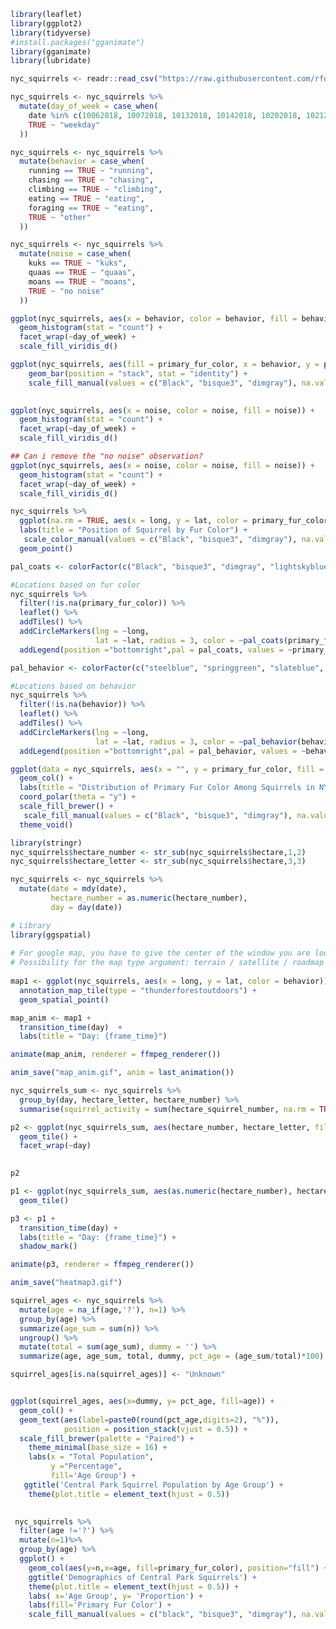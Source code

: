 ```r
library(leaflet)
library(ggplot2)
library(tidyverse)
#install.packages("gganimate")
library(gganimate)
library(lubridate)
```


```r

nyc_squirrels <- readr::read_csv("https://raw.githubusercontent.com/rfordatascience/tidytuesday/master/data/2019/2019-10-29/nyc_squirrels.csv")
```

```r
nyc_squirrels <- nyc_squirrels %>%
  mutate(day_of_week = case_when(
    date %in% c(10062018, 10072018, 10132018, 10142018, 10202018, 10212018, 10272018, 10282018) ~ "weekend",
    TRUE ~ "weekday"
  ))
```

```r
nyc_squirrels <- nyc_squirrels %>%
  mutate(behavior = case_when(
    running == TRUE ~ "running",
    chasing == TRUE ~ "chasing",
    climbing == TRUE ~ "climbing",
    eating == TRUE ~ "eating",
    foraging == TRUE ~ "eating",
    TRUE ~ "other"
  ))
```

```r
nyc_squirrels <- nyc_squirrels %>%
  mutate(noise = case_when(
    kuks == TRUE ~ "kuks",
    quaas == TRUE ~ "quaas",
    moans == TRUE ~ "moans",
    TRUE ~ "no noise"
  ))
```

```r
ggplot(nyc_squirrels, aes(x = behavior, color = behavior, fill = behavior)) +
  geom_histogram(stat = "count") +
  facet_wrap(~day_of_week) + 
  scale_fill_viridis_d()
```

```r
ggplot(nyc_squirrels, aes(fill = primary_fur_color, x = behavior, y = primary_fur_color)) + 
    geom_bar(position = "stack", stat = "identity") +
    scale_fill_manual(values = c("Black", "bisque3", "dimgray"), na.value = "lightskyblue1")
  
```


```r
ggplot(nyc_squirrels, aes(x = noise, color = noise, fill = noise)) +
  geom_histogram(stat = "count") +
  facet_wrap(~day_of_week) +
  scale_fill_viridis_d()
```

```r
## Can i remove the "no noise" observation? 
ggplot(nyc_squirrels, aes(x = noise, color = noise, fill = noise)) +
  geom_histogram(stat = "count") +
  facet_wrap(~day_of_week) + 
  scale_fill_viridis_d()
```

```r
nyc_squirrels %>%
  ggplot(na.rm = TRUE, aes(x = long, y = lat, color = primary_fur_color)) +
  labs(title = "Position of Squirrel by Fur Color") +
   scale_color_manual(values = c("Black", "bisque3", "dimgray"), na.value = "lightskyblue1") +
  geom_point()
```


```r
pal_coats <- colorFactor(c("Black", "bisque3", "dimgray", "lightskyblue1"), domain = c("Black", "Cinnamon", "Grey", "NA"))

#Locations based on fur color
nyc_squirrels %>%
  filter(!is.na(primary_fur_color)) %>%
  leaflet() %>%
  addTiles() %>%
  addCircleMarkers(lng = ~long,
                   lat = ~lat, radius = 3, color = ~pal_coats(primary_fur_color), stroke = FALSE, fillOpacity = 0.5) %>%
  addLegend(position ="bottomright",pal = pal_coats, values = ~primary_fur_color)
```

```r

pal_behavior <- colorFactor(c("steelblue", "springgreen", "slateblue", "violet", "tomato"), domain = c("chasing", "climbing", "eating", "running", "other"))

#Locations based on behavior
nyc_squirrels %>%
  filter(!is.na(behavior)) %>%
  leaflet() %>%
  addTiles() %>%
  addCircleMarkers(lng = ~long,
                   lat = ~lat, radius = 3, color = ~pal_behavior(behavior), stroke = FALSE, fillOpacity = 0.5) %>%
  addLegend(position ="bottomright",pal = pal_behavior, values = ~behavior)
```


```r
ggplot(data = nyc_squirrels, aes(x = "", y = primary_fur_color, fill = primary_fur_color)) +
  geom_col() + 
  labs(title = "Distribution of Primary Fur Color Among Squirrels in NYC", x = "", y = "") +
  coord_polar(theta = "y") + 
  scale_fill_brewer() + 
   scale_fill_manual(values = c("Black", "bisque3", "dimgray"), na.value = "lightskyblue1") +
  theme_void()
```

```r
library(stringr)
nyc_squirrels$hectare_number <- str_sub(nyc_squirrels$hectare,1,2) 
nyc_squirrels$hectare_letter <- str_sub(nyc_squirrels$hectare,3,3) 
```


```r

nyc_squirrels <- nyc_squirrels %>%
  mutate(date = mdy(date),
         hectare_number = as.numeric(hectare_number),
         day = day(date))

```


```r

# Library
library(ggspatial)
 
# For google map, you have to give the center of the window you are looking at.
# Possibility for the map type argument: terrain / satellite / roadmap / hybrid
 
map1 <- ggplot(nyc_squirrels, aes(x = long, y = lat, color = behavior)) +
  annotation_map_tile(type = "thunderforestoutdoors") +
  geom_spatial_point()

map_anim <- map1 +
  transition_time(day)  +
  labs(title = "Day: {frame_time}") 

animate(map_anim, renderer = ffmpeg_renderer())

anim_save("map_anim.gif", anim = last_animation())

```



```r

nyc_squirrels_sum <- nyc_squirrels %>%
  group_by(day, hectare_letter, hectare_number) %>%
  summarise(squirrel_activity = sum(hectare_squirrel_number, na.rm = TRUE))

p2 <- ggplot(nyc_squirrels_sum, aes(hectare_number, hectare_letter, fill= squirrel_activity)) + 
  geom_tile() + 
  facet_wrap(~day)
  

p2

p1 <- ggplot(nyc_squirrels_sum, aes(as.numeric(hectare_number), hectare_letter, fill= squirrel_activity)) + 
  geom_tile() 

p3 <- p1 + 
  transition_time(day) +
  labs(title = "Day: {frame_time}") +
  shadow_mark()

animate(p3, renderer = ffmpeg_renderer())

anim_save("heatmap3.gif")

```

```r

squirrel_ages <- nyc_squirrels %>%
  mutate(age = na_if(age,'?'), n=1) %>%
  group_by(age) %>%
  summarize(age_sum = sum(n)) %>%
  ungroup() %>%
  mutate(total = sum(age_sum), dummy = '') %>%
  summarize(age, age_sum, total, dummy, pct_age = (age_sum/total)*100)

squirrel_ages[is.na(squirrel_ages)] <- "Unknown"


ggplot(squirrel_ages, aes(x=dummy, y= pct_age, fill=age)) +
  geom_col() +
  geom_text(aes(label=paste0(round(pct_age,digits=2), "%")), 
            position = position_stack(vjust = 0.5)) +
  scale_fill_brewer(palette = "Paired") +
    theme_minimal(base_size = 16) +
    labs(x = "Total Population", 
         y ="Percentage", 
         fill='Age Group') +
   ggtitle('Central Park Squirrel Population by Age Group') +
    theme(plot.title = element_text(hjust = 0.5)) 
    
```

```r
 nyc_squirrels %>%
  filter(age !='?') %>%
  mutate(n=1)%>%
  group_by(age) %>%
  ggplot() +
    geom_col(aes(y=n,x=age, fill=primary_fur_color), position="fill") +
    ggtitle('Demographics of Central Park Squirrels') +
    theme(plot.title = element_text(hjust = 0.5)) +
    labs( x='Age Group', y= 'Proportion') +
    labs(fill='Primary Fur Color') +
    scale_fill_manual(values = c("black", "bisque3", "dimgray"), na.value = "lightskyblue1")
```

